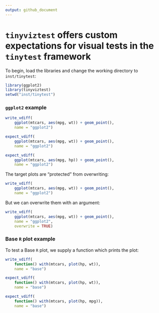 ```yaml
---
output: github_document
---
```


# `tinyviztest` offers custom expectations for visual tests in the `tinytest` framework

To begin, load the libraries and change the working directory to `inst/tinytest`:

```r
library(ggplot2)
library(tinyviztest)
setwd("inst/tinytest")
```

### `ggplot2` example

```r
write_vdiff(
    ggplot(mtcars, aes(mpg, wt)) + geom_point(),
    name = "ggplot2")

expect_vdiff(
    ggplot(mtcars, aes(mpg, wt)) + geom_point(),
    name = "ggplot2")

expect_vdiff(
    ggplot(mtcars, aes(mpg, hp)) + geom_point(), 
    name = "ggplot2")
```

The target plots are "protected" from overwriting:

```r
write_vdiff(
    ggplot(mtcars, aes(mpg, wt)) + geom_point(),
    name = "ggplot2")
```

But we can overwrite them with an argument:

```r
write_vdiff(
    ggplot(mtcars, aes(mpg, wt)) + geom_point(),
    name = "ggplot2",
    overwrite = TRUE)
```

### Base `R` plot example

To test a Base `R` plot, we supply a function which prints the plot:

```r
write_vdiff(
    function() with(mtcars, plot(hp, wt)),
    name = "base")

expect_vdiff(
    function() with(mtcars, plot(hp, wt)),
    name = "base")

expect_vdiff(
    function() with(mtcars, plot(hp, mpg)),
    name = "base")
```
